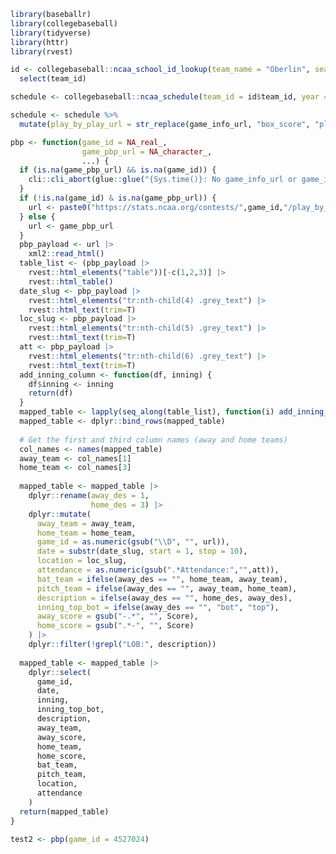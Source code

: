 ```r
library(baseballr)
library(collegebaseball)
library(tidyverse)
library(httr)
library(rvest)
```

```r
id <- collegebaseball::ncaa_school_id_lookup(team_name = "Oberlin", season = 2024) |>
  select(team_id)
```

```r
schedule <- collegebaseball::ncaa_schedule(team_id = id$team_id, year = 2024)
```

```r
schedule <- schedule %>%
  mutate(play_by_play_url = str_replace(game_info_url, "box_score", "play_by_play"))
```

```r
pbp <- function(game_id = NA_real_,
                game_pbp_url = NA_character_,
                ...) {
  if (is.na(game_pbp_url) && is.na(game_id)) {
    cli::cli_abort(glue::glue("{Sys.time()}: No game_info_url or game_id provided"))
  }
  if (!is.na(game_id) & is.na(game_pbp_url)) {
    url <- paste0("https://stats.ncaa.org/contests/",game_id,"/play_by_play")
  } else {
    url <- game_pbp_url
  }
  pbp_payload <- url |>
    xml2::read_html()
  table_list <- (pbp_payload |>
    rvest::html_elements("table"))[-c(1,2,3)] |>
    rvest::html_table()
  date_slug <- pbp_payload |>
    rvest::html_elements("tr:nth-child(4) .grey_text") |>
    rvest::html_text(trim=T)
  loc_slug <- pbp_payload |>
    rvest::html_elements("tr:nth-child(5) .grey_text") |>
    rvest::html_text(trim=T)
  att <- pbp_payload |>
    rvest::html_elements("tr:nth-child(6) .grey_text") |>
    rvest::html_text(trim=T)
  add_inning_column <- function(df, inning) {
    df$inning <- inning
    return(df)
  }
  mapped_table <- lapply(seq_along(table_list), function(i) add_inning_column(table_list[[i]], i))
  mapped_table <- dplyr::bind_rows(mapped_table)
  
  # Get the first and third column names (away and home teams)
  col_names <- names(mapped_table)
  away_team <- col_names[1]
  home_team <- col_names[3]
  
  mapped_table <- mapped_table |>
    dplyr::rename(away_des = 1,
                  home_des = 3) |>
    dplyr::mutate(
      away_team = away_team,
      home_team = home_team,
      game_id = as.numeric(gsub("\\D", "", url)),
      date = substr(date_slug, start = 1, stop = 10),
      location = loc_slug,
      attendance = as.numeric(gsub(".*Attendance:","",att)),
      bat_team = ifelse(away_des == "", home_team, away_team),
      pitch_team = ifelse(away_des == "", away_team, home_team),
      description = ifelse(away_des == "", home_des, away_des),
      inning_top_bot = ifelse(away_des == "", "bot", "top"),
      away_score = gsub("-.*", "", Score),
      home_score = gsub(".*-", "", Score)
    ) |>
    dplyr::filter(!grepl("LOB:", description))
  
  mapped_table <- mapped_table |>
    dplyr::select(
      game_id,
      date,
      inning,
      inning_top_bot,
      description,
      away_team,
      away_score,
      home_team,
      home_score,
      bat_team,
      pitch_team,
      location,
      attendance
    )
  return(mapped_table)
}

test2 <- pbp(game_id = 4527024)
```







